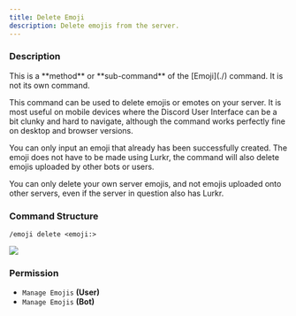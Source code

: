 ```yaml
---
title: Delete Emoji
description: Delete emojis from the server.
---
```


### Description

<Callout type="warning">
	This is a **method** or **sub-command** of the [Emoji](./) command. It is not its own command.
</Callout>

This command can be used to delete emojis or emotes on your server. It is most useful on mobile devices where the
Discord User Interface can be a bit clunky and hard to navigate, although the command works perfectly fine on desktop
and browser versions.

You can only input an emoji that already has been successfully created. The emoji does not have to be made using Lurkr,
the command will also delete emojis uploaded by other bots or users.

You can only delete your own server emojis, and not emojis uploaded onto other servers, even if the server in question
also has Lurkr.

### Command Structure

```
/emoji delete <emoji:>
```

![](https://i.imgur.com/Xm0x03x.png)

### **Permission**

- `Manage Emojis` **(User)**
- `Manage Emojis` **(Bot)**
